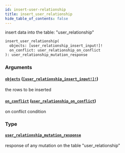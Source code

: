 ```yaml
---
id: insert-user-relationship
title: insert_user_relationship
hide_table_of_contents: false
---
```


insert data into the table: "user_relationship"

```graphql
insert_user_relationship(
  objects: [user_relationship_insert_input!]!
  on_conflict: user_relationship_on_conflict
): user_relationship_mutation_response
```

### Arguments

#### [`objects`](#) ([`[user_relationship_insert_input!]!`](../inputs/user-relationship-insert-input))

the rows to be inserted

#### [`on_conflict`](#) ([`user_relationship_on_conflict`](../inputs/user-relationship-on-conflict))

on conflict condition

### Type

#### [`user_relationship_mutation_response`](../objects/user-relationship-mutation-response)

response of any mutation on the table "user_relationship"
